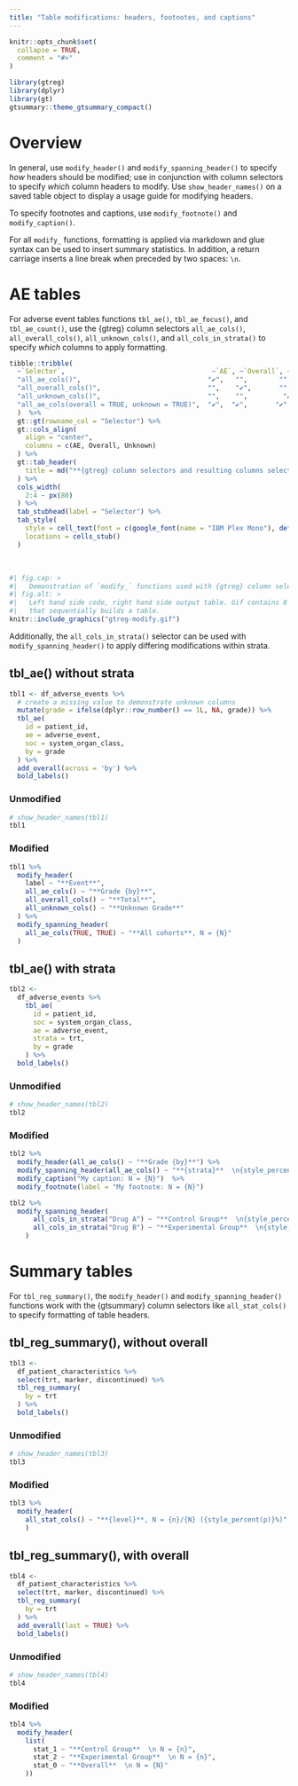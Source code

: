 ```yaml
---
title: "Table modifications: headers, footnotes, and captions"
---
```



```r
knitr::opts_chunk$set(
  collapse = TRUE,
  comment = "#>"
)
```

```r
library(gtreg)
library(dplyr)
library(gt)
gtsummary::theme_gtsummary_compact()
```




# Overview


In general, use `modify_header()` and `modify_spanning_header()` to
specify *how* headers should be modified; use in conjunction with column
selectors to specify *which* column headers to modify. Use
`show_header_names()` on a saved table object to display a usage guide
for modifying headers.

To specify footnotes and captions, use `modify_footnote()` and
`modify_caption()`.

For all `modify_` functions, formatting is applied via markdown and glue
syntax can be used to insert summary statistics. In addition, a return
carriage inserts a line break when preceded by two spaces: `\n`.

# AE tables

For adverse event tables functions `tbl_ae()`, `tbl_ae_focus()`, and
`tbl_ae_count()`, use the {gtreg} column selectors `all_ae_cols()`,
`all_overall_cols()`, `all_unknown_cols()`, and `all_cols_in_strata()`
to specify *which* columns to apply formatting.

```r
tibble::tribble(
  ~`Selector`,                                     ~`AE`, ~`Overall`, ~`Unknown`, 
  "all_ae_cols()",                                "✔️",   "",        "",        
  "all_overall_cols()",                           "",    "✔️",       "",        
  "all_unknown_cols()",                           "",    "",         "✔️" ,
  "all_ae_cols(overall = TRUE, unknown = TRUE)",  "✔️",  "✔️",       "✔️"   
  )  %>%
  gt::gt(rowname_col = "Selector") %>%
  gt::cols_align(
    align = "center",
    columns = c(AE, Overall, Unknown)
  ) %>%
  gt::tab_header(
    title = md("**{gtreg} column selectors and resulting columns selected.**")
  ) %>%
  cols_width(
    2:4 ~ px(80)
  ) %>% 
  tab_stubhead(label = "Selector") %>% 
  tab_style(
    style = cell_text(font = c(google_font(name = "IBM Plex Mono"), default_fonts())),
    locations = cells_stub()
  )

```

<br>

```r
#| fig.cap: > 
#|   Demonstration of `modify_` functions used with {gtreg} column selectors.
#| fig.alt: > 
#|   Left hand side code, right hand side output table. Gif contains 8 frames
#|   that sequentially builds a table.
knitr::include_graphics("gtreg-modify.gif")
```



Additionally, the `all_cols_in_strata()` selector can be used
with `modify_spanning_header()` to apply differing modifications
within strata.  

## tbl_ae() without strata

```r
tbl1 <- df_adverse_events %>%
  # create a missing value to demonstrate unknown columns
  mutate(grade = ifelse(dplyr::row_number() == 1L, NA, grade)) %>%
  tbl_ae(
    id = patient_id,
    ae = adverse_event,
    soc = system_organ_class,
    by = grade
  ) %>%
  add_overall(across = 'by') %>% 
  bold_labels()
```

### Unmodified 

```r
# show_header_names(tbl1)
tbl1
```

### Modified 

```r
tbl1 %>%
  modify_header(
    label ~ "**Event**",
    all_ae_cols() ~ "**Grade {by}**",
    all_overall_cols() ~ "**Total**",
    all_unknown_cols() ~ "**Unknown Grade**"
  ) %>%
  modify_spanning_header(
    all_ae_cols(TRUE, TRUE) ~ "**All cohorts**, N = {N}"
  ) 
```

## tbl_ae() with strata

```r
tbl2 <-
  df_adverse_events %>%
    tbl_ae(
      id = patient_id,
      soc = system_organ_class,
      ae = adverse_event,
      strata = trt,
      by = grade
    ) %>%
  bold_labels()
```

### Unmodified 

```r
# show_header_names(tbl2)
tbl2
```

### Modified

```r
tbl2 %>% 
  modify_header(all_ae_cols() ~ "**Grade {by}**") %>%
  modify_spanning_header(all_ae_cols() ~ "**{strata}**  \n{style_percent(p)}% ({n}/{N})") %>%
  modify_caption("My caption: N = {N}")  %>%
  modify_footnote(label = "My footnote: N = {N}") 
```

```r
tbl2 %>%
  modify_spanning_header(
      all_cols_in_strata("Drug A") ~ "**Control Group**  \n{style_percent(p)}% ({n}/{N})",
      all_cols_in_strata("Drug B") ~ "**Experimental Group**  \n{style_percent(p)}% ({n}/{N})"
    )
```

# Summary tables

For `tbl_reg_summary()`, the `modify_header()` and
`modify_spanning_header()` functions work with the {gtsummary} column
selectors like `all_stat_cols()` to specify formatting of table headers.

## tbl_reg_summary(), without overall

```r
tbl3 <-
  df_patient_characteristics %>% 
  select(trt, marker, discontinued) %>% 
  tbl_reg_summary(
    by = trt
  ) %>% 
  bold_labels()
```

### Unmodified

```r
# show_header_names(tbl3)
tbl3
```

### Modified

```r
tbl3 %>% 
  modify_header(
    all_stat_cols() ~ "**{level}**, N = {n}/{N} ({style_percent(p)}%)"
    )
```

## tbl_reg_summary(), with overall

```r
tbl4 <-
  df_patient_characteristics %>% 
  select(trt, marker, discontinued) %>% 
  tbl_reg_summary(
    by = trt
  ) %>% 
  add_overall(last = TRUE) %>% 
  bold_labels()
```

### Unmodified 

```r
# show_header_names(tbl4)
tbl4
```

### Modified 

```r
tbl4 %>% 
  modify_header(
    list(
      stat_1 ~ "**Control Group**  \n N = {n}",
      stat_2 ~ "**Experimental Group**  \n N = {n}",
      stat_0 ~ "**Overall**  \n N = {N}"
    )) 
```
